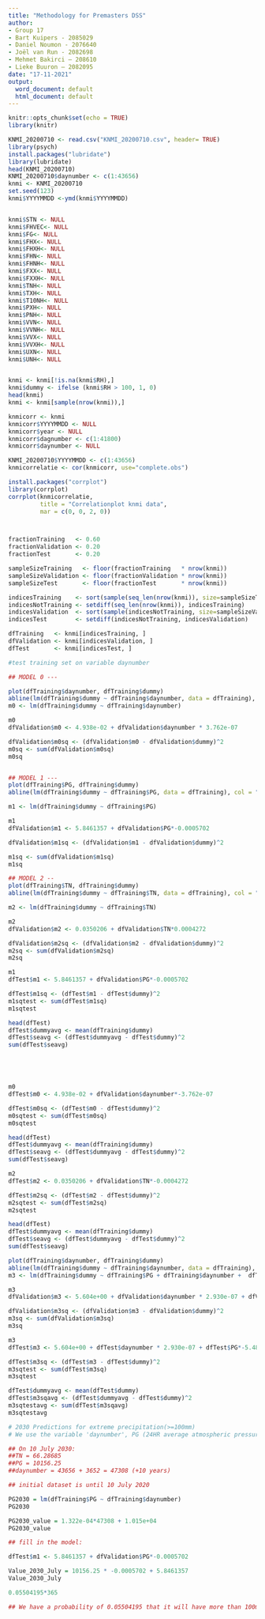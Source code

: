 ```yaml
---
title: "Methodology for Premasters DSS"
author:
- Group 17 
- Bart Kuipers - 2085029 
- Daniel Noumon - 2076640 
- Joël van Run - 2082698
- Mehmet Bakirci – 208610
- Lieke Buuron – 2082095
date: "17-11-2021"
output:
  word_document: default
  html_document: default
---
```


```r
knitr::opts_chunk$set(echo = TRUE)
library(knitr)
```



```r
KNMI_20200710 <- read.csv("KNMI_20200710.csv", header= TRUE)
library(psych)
install.packages("lubridate")
library(lubridate)
head(KNMI_20200710)
KNMI_20200710$daynumber <- c(1:43656)
knmi <- KNMI_20200710
set.seed(123)
knmi$YYYYMMDD <-ymd(knmi$YYYYMMDD)


knmi$STN <- NULL
knmi$FHVEC<- NULL
knmi$FG<- NULL
knmi$FHX<- NULL
knmi$FHXH<- NULL
knmi$FHN<- NULL
knmi$FHNH<- NULL
knmi$FXX<- NULL
knmi$FXXH<- NULL
knmi$TNH<- NULL
knmi$TXH<- NULL
knmi$T10NH<- NULL
knmi$PXH<- NULL
knmi$PNH<- NULL
knmi$VVN<- NULL
knmi$VVNH<- NULL
knmi$VVX<- NULL
knmi$VVXH<- NULL
knmi$UXN<- NULL
knmi$UNH<- NULL


knmi <- knmi[!is.na(knmi$RH),]
knmi$dummy <- ifelse (knmi$RH > 100, 1, 0) 
head(knmi)
knmi <- knmi[sample(nrow(knmi)),]
```


```r

knmicorr <- knmi
knmicorr$YYYYMMDD <- NULL
knmicorr$year <- NULL
knmicorr$dagnumber <- c(1:41800)
knmicorr$daynumber <- NULL

KNMI_20200710$YYYYMMDD <- c(1:43656)
knmicorrelatie <- cor(knmicorr, use="complete.obs")

install.packages("corrplot")
library(corrplot)
corrplot(knmicorrelatie,
         title = "Correlationplot knmi data",
         mar = c(0, 0, 2, 0))




```
```r
fractionTraining   <- 0.60
fractionValidation <- 0.20
fractionTest       <- 0.20

sampleSizeTraining   <- floor(fractionTraining   * nrow(knmi))
sampleSizeValidation <- floor(fractionValidation * nrow(knmi))
sampleSizeTest       <- floor(fractionTest       * nrow(knmi))

indicesTraining    <- sort(sample(seq_len(nrow(knmi)), size=sampleSizeTraining))
indicesNotTraining <- setdiff(seq_len(nrow(knmi)), indicesTraining)
indicesValidation  <- sort(sample(indicesNotTraining, size=sampleSizeValidation))
indicesTest        <- setdiff(indicesNotTraining, indicesValidation)

dfTraining   <- knmi[indicesTraining, ]
dfValidation <- knmi[indicesValidation, ]
dfTest       <- knmi[indicesTest, ]
```


```r
#test training set on variable daynumber

## MODEL 0 ---

plot(dfTraining$daynumber, dfTraining$dummy)
abline(lm(dfTraining$dummy ~ dfTraining$daynumber, data = dfTraining), col = "blue")
m0 <- lm(dfTraining$dummy ~ dfTraining$daynumber)

m0
dfValidation$m0 <- 4.938e-02 + dfValidation$daynumber * 3.762e-07

dfValidation$m0sq <- (dfValidation$m0 - dfValidation$dummy)^2
m0sq <- sum(dfValidation$m0sq)
m0sq



```






```r

## MODEL 1 ---
plot(dfTraining$PG, dfTraining$dummy)
abline(lm(dfTraining$dummy ~ dfTraining$PG, data = dfTraining), col = "blue")

m1 <- lm(dfTraining$dummy ~ dfTraining$PG)

m1
dfValidation$m1 <- 5.8461357 + dfValidation$PG*-0.0005702 

dfValidation$m1sq <- (dfValidation$m1 - dfValidation$dummy)^2

m1sq <- sum(dfValidation$m1sq)
m1sq


```




```r

## MODEL 2 --
plot(dfTraining$TN, dfTraining$dummy)
abline(lm(dfTraining$dummy ~ dfTraining$TN, data = dfTraining), col = "blue")

m2 <- lm(dfTraining$dummy ~ dfTraining$TN)

m2
dfValidation$m2 <- 0.0350206 + dfValidation$TN*0.0004272

dfValidation$m2sq <- (dfValidation$m2 - dfValidation$dummy)^2
m2sq <- sum(dfValidation$m2sq)
m2sq
```

```r


m1
dfTest$m1 <- 5.8461357 + dfValidation$PG*-0.0005702

dfTest$m1sq <- (dfTest$m1 - dfTest$dummy)^2
m1sqtest <- sum(dfTest$m1sq)
m1sqtest

head(dfTest)
dfTest$dummyavg <- mean(dfTraining$dummy)
dfTest$seavg <- (dfTest$dummyavg - dfTest$dummy)^2
sum(dfTest$seavg)






```



```r



m0
dfTest$m0 <- 4.938e-02 + dfValidation$daynumber*-3.762e-07

dfTest$m0sq <- (dfTest$m0 - dfTest$dummy)^2
m0sqtest <- sum(dfTest$m0sq)
m0sqtest

head(dfTest)
dfTest$dummyavg <- mean(dfTraining$dummy)
dfTest$seavg <- (dfTest$dummyavg - dfTest$dummy)^2
sum(dfTest$seavg)


```
```r
m2
dfTest$m2 <- 0.0350206 + dfValidation$TN*-0.0004272

dfTest$m2sq <- (dfTest$m2 - dfTest$dummy)^2
m2sqtest <- sum(dfTest$m2sq)
m2sqtest

head(dfTest)
dfTest$dummyavg <- mean(dfTraining$dummy)
dfTest$seavg <- (dfTest$dummyavg - dfTest$dummy)^2
sum(dfTest$seavg)

```

```r
plot(dfTraining$daynumber, dfTraining$dummy)
abline(lm(dfTraining$dummy ~ dfTraining$daynumber, data = dfTraining), col = "blue")
m3 <- lm(dfTraining$dummy ~ dfTraining$PG + dfTraining$daynumber +  dfTraining$TN)

m3
dfValidation$m3 <- 5.604e+00 + dfValidation$daynumber * 2.930e-07 + dfValidation$PG*-5.486e-04 + dfValidation$TN*3.031e-04

dfValidation$m3sq <- (dfValidation$m3 - dfValidation$dummy)^2
m3sq <- sum(dfValidation$m3sq)
m3sq
```
```r
m3
dfTest$m3 <- 5.604e+00 + dfTest$daynumber * 2.930e-07 + dfTest$PG*-5.486e-04 + dfTest$TN*3.031e-04

dfTest$m3sq <- (dfTest$m3 - dfTest$dummy)^2
m3sqtest <- sum(dfTest$m3sq)
m3sqtest

dfTest$dummyavg <- mean(dfTest$dummy)
dfTest$m3sqavg <- (dfTest$dummyavg - dfTest$dummy)^2
m3sqtestavg <- sum(dfTest$m3sqavg)
m3sqtestavg

```
 
 
 
 
 
```r
# 2030 Predictions for extreme precipitation(>=100mm)
# We use the variable 'daynumber', PG (24HR average atmospheric pressure reduced to sea level in hPa) en TN (Lowest temperature in degrees Celsius)

## On 10 July 2030:
##TN = 66.28685
##PG = 10156.25
##daynumber = 43656 + 3652 = 47308 (+10 years)

## initial dataset is until 10 July 2020

PG2030 = lm(dfTraining$PG ~ dfTraining$daynumber)
PG2030

PG2030_value = 1.322e-04*47308 + 1.015e+04
PG2030_value

## fill in the model:

dfTest$m1 <- 5.8461357 + dfValidation$PG*-0.0005702

Value_2030_July = 10156.25 * -0.0005702 + 5.8461357
Value_2030_July

0.05504195*365

## We have a probability of 0.05504195 that it will have more than 100mm precipitation on average each day * 365 = 20.09031 days a year.

```